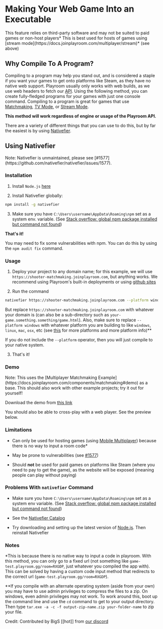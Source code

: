 



# Making Your Web Game Into an Executable 


<Callout emoji="👷‍♀️">
  This feature relies on third-party software and may not be suited to paid games or non-host players*
</Callout>
<Callout emoji="💡">
  This is best used for hosts of games using [stream mode](https://docs.joinplayroom.com/multiplayer/stream)* (see above)
</Callout>

## Why Compile To A Program?

Compiling to a program may help you stand out, and is considered a staple if you want your games to get onto platforms like Steam, as they have no native web support. Playroom usually only works with web builds, as we use web headers to fetch our [API](https://docs.joinplayroom.com/apidocs). Using the following method, you can create fully-fledged programs for your games with just one console command. 
Compiling to a program is great for games that use [Matchmaking](https://docs.joinplayroom.com/components/matchmaking), [TV Mode](https://docs.joinplayroom.com/multiplayer/tv), or [Stream Mode](https://docs.joinplayroom.com/multiplayer/stream).

**This method will work regardless of engine or usage of the Playroom API.**

There are a variety of different things that you can use to do this, but by far the easiest is by using [Nativefier](https://github.com/nativefier/nativefier).

## Using Nativefier

<Callout emoji="📜">
  Note: Nativefier is unmaintained, please see [#1577](https://github.com/nativefier/nativefier/issues/1577).
</Callout>

### Installation

1. Install `Node.js` [here](https://nodejs.org/en/download)

2. Install Nativefier globally:

```bash copy
npm install -g nativefier
```

3. Make sure you have `C:\Users\username\AppData\Roaming\npm` set as a system env. variable. (See [Stack overflow: global npm package installed but command not found](https://stackoverflow.com/questions/29955217/global-npm-package-installed-but-command-not-found))

**That's it!** 

You may need to fix some vulnerabilities with npm. You can do this by using the `npm audit fix` command.

### Usage

1. Deploy your project to any domain name; for this example, we will use `https://shooter-matchmaking.joinplayroom.com`, but anything works. We recommend using Playroom's built-in deployments or using [github sites](github.io)

2. Run the command
```bash copy
nativefier https://shooter-matchmaking.joinplayroom.com --platform windows
```
But replace `https://shooter-matchmaking.joinplayroom.com` with whatever your domain is (can also be a sub-directory such as `your-game.something.something/game.html`). 
Also, make sure to replace `--platform windows` with whatever platform you are building to like `windows`, `linux`, `mac`, `osx`, etc (see [this](https://github.com/nativefier/nativefier/blob/HEAD/API.md#platform) for more platforms and more platform info)**

If you do not include the `--platform` operator, then you will just compile to your native system. 

3. That's it!

### Demo
<Callout emoji="📜">
  Note: This uses the [Multiplayer Matchmaking Example](https://docs.joinplayroom.com/components/matchmaking#demo) as a base. This should also work with other example projects; try it out for yourself! 
</Callout>

Download the demo from [this link](https://acorn-studios.itch.io/multiplayer-shooter-program-playroom-example)

You should also be able to cross-play with a web player. See the preview below. 

<Preview src="https://shooter-matchmaking.joinplayroom.com" maxPlayers={2} />

### Limitations

- Can only be used for hosting games (using [Mobile Multiplayer](https://docs.joinplayroom.com/multiplayer/mobile)) because there is no way to input a room code*

- May be prone to vulnerabilities (see [#1577](https://github.com/nativefier/nativefier/issues/1577))

- Should **not** be used for paid games on platforms like Steam (where you need to pay to get the game), as the website will be exposed (meaning people can play without paying)

### Problems With `nativefier` Command

- Make sure you have `C:\Users\username\AppData\Roaming\npm` set as a system env variable. (See [Stack overflow: global npm package installed but command not found](https://stackoverflow.com/questions/29955217/global-npm-package-installed-but-command-not-found))

- See the [Nativefier Catalog](https://github.com/nativefier/nativefier/blob/master/CATALOG.md)

- Try downloading and setting up the latest version of [Node.js](https://nodejs.org/en/download). Then reinstall Nativefier

### Notes

*This is because there is no native way to input a code in playroom. With this method, you can only go to a fixed url (not something like `game-test.playroom.gg/room=RXGDP`, just whatever you compiled the app with). This can be solved by having a custom code input method that redirects to the correct url (`game-test.playroom.gg/room=RXGDP`).

**If you compile with an alternate operating system (aside from your own) you may have to use admin privileges to compress the files to a zip. On windows, even admin privileges may not work. To work around this, boot up the command line and use the `cd` command to get to your output directory. Then type `tar.exe -a -c -f output-zip-name.zip your-folder-name` to zip your file.
 
Credit: Contributed by BigS [[hot]] from [our discord](https://discord.gg/jh5s4nWM5N)
